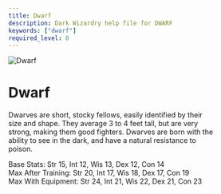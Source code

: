 ```yaml
---
title: Dwarf
description: Dark Wizardry help file for DWARF
keywords: ["dwarf"]
required_level: 0
---
```


<div className="race-card">
  <div className="race-header">
    <img src="/assets/dwarf.png" alt="Dwarf" className="race-image" />
    <h1 className="race-title">Dwarf</h1>
  </div>

  Dwarves are short, stocky fellows, easily identified by their  
size and shape.  They average 3 to 4 feet tall, but are very  
strong, making them good fighters.  Dwarves are born with the  
ability to see in the dark, and have a natural resistance to  
poison.  

Base Stats:         Str 15, Int 12, Wis 13, Dex 12, Con 14  
Max After Training: Str 20, Int 17, Wis 18, Dex 17, Con 19  
Max With Equipment: Str 24, Int 21, Wis 22, Dex 21, Con 23
</div>
